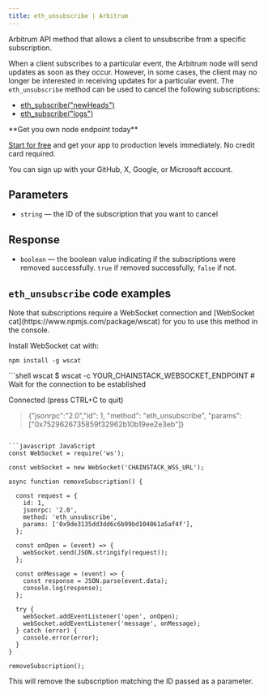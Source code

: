 ---
title: eth_unsubscribe | Arbitrum
---

Arbitrum API method that allows a client to unsubscribe from a specific subscription.

When a client subscribes to a particular event, the Arbitrum node will send updates as soon as they occur. However, in some cases, the client may no longer be interested in receiving updates for a particular event. The `eth_unsubscribe` method can be used to cancel the following subscriptions:

* [eth\_subscribe("newHeads")](/api-reference/arbitrum-native-subscribe-newheads)
* [eth\_subscribe("logs")](/api-reference/arbitrum-native-subscribe-logs)

<Check>
**Get you own node endpoint today**

[Start for free](https://console.chainstack.com/) and get your app to production levels immediately. No credit card required.

You can sign up with your GitHub, X, Google, or Microsoft account.
</Check>


## Parameters

* `string` — the ID of the subscription that you want to cancel

## Response

* `boolean` — the boolean value indicating if the subscriptions were removed successfully. `true` if removed successfully, `false` if not.

## `eth_unsubscribe` code examples

<Note>
Note that subscriptions require a WebSocket connection and [WebSocket cat](https://www.npmjs.com/package/wscat) for you to use this method in the console.

Install WebSocket cat with:

`npm install -g wscat`
</Note>

<CodeGroup>
```shell wscat
$ wscat -c YOUR_CHAINSTACK_WEBSOCKET_ENDPOINT
# Wait for the connection to be established

Connected (press CTRL+C to quit)

> {"jsonrpc":"2.0","id": 1, "method": "eth_unsubscribe", "params": ["0x7529626735859f32962b10b19ee2e3eb"]}
```

```javascript JavaScript
const WebSocket = require('ws');

const webSocket = new WebSocket('CHAINSTACK_WSS_URL');

async function removeSubscription() {
  
  const request = {
    id: 1,
    jsonrpc: '2.0',
    method: 'eth_unsubscribe',
    params: ['0x9de3135dd3dd6c6b99bd104061a5af4f'],
  };

  const onOpen = (event) => {
    webSocket.send(JSON.stringify(request));
  };

  const onMessage = (event) => {
    const response = JSON.parse(event.data);
    console.log(response);
  };

  try {
    webSocket.addEventListener('open', onOpen);
    webSocket.addEventListener('message', onMessage);
  } catch (error) {
    console.error(error);
  }
}

removeSubscription();
```
</CodeGroup>


This will remove the subscription matching the ID passed as a parameter.
